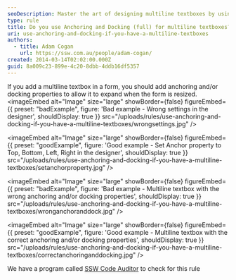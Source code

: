 ```yaml
---
seoDescription: Master the art of designing multiline textboxes by using anchoring and docking properties to ensure they expand with your form's resize.
type: rule
title: Do you use Anchoring and Docking (full) for multiline textboxes?
uri: use-anchoring-and-docking-if-you-have-a-multiline-textboxes
authors:
  - title: Adam Cogan
    url: https://ssw.com.au/people/adam-cogan/
created: 2014-03-14T02:02:00.000Z
guid: 8a009c23-899e-4c20-8dbb-4ddb16df5357
---
```


If you add a multiline textbox in a form, you should add anchoring and/or docking properties to allow it to expand when the form is resized.
<imageEmbed
  alt="Image"
  size="large"
  showBorder={false}
  figureEmbed={{
    preset: "badExample",
    figure: 'Bad example - Wrong settings in the designer',
    shouldDisplay: true
  }}
  src="/uploads/rules/use-anchoring-and-docking-if-you-have-a-multiline-textboxes/wrongsettings.jpg"
/>

<imageEmbed
  alt="Image"
  size="large"
  showBorder={false}
  figureEmbed={{
    preset: "goodExample",
    figure: 'Good example - Set Anchor property to Top, Bottom, Left, Right in the designer',
    shouldDisplay: true
  }}
  src="/uploads/rules/use-anchoring-and-docking-if-you-have-a-multiline-textboxes/setanchorproperty.jpg"
/>

<imageEmbed
  alt="Image"
  size="large"
  showBorder={false}
  figureEmbed={{
    preset: "badExample",
    figure: 'Bad example - Multiline textbox with the wrong anchoring and/or docking properties',
    shouldDisplay: true
  }}
  src="/uploads/rules/use-anchoring-and-docking-if-you-have-a-multiline-textboxes/wronganchoranddock.jpg"
/>

<imageEmbed
  alt="Image"
  size="large"
  showBorder={false}
  figureEmbed={{
    preset: "goodExample",
    figure: 'Good example - Multiline textbox with the correct anchoring and/or docking properties',
    shouldDisplay: true
  }}
  src="/uploads/rules/use-anchoring-and-docking-if-you-have-a-multiline-textboxes/correctanchoringanddocking.jpg"
/>

We have a program called [SSW Code Auditor](http://www.ssw.com.au/ssw/CodeAuditor/) to check for this rule